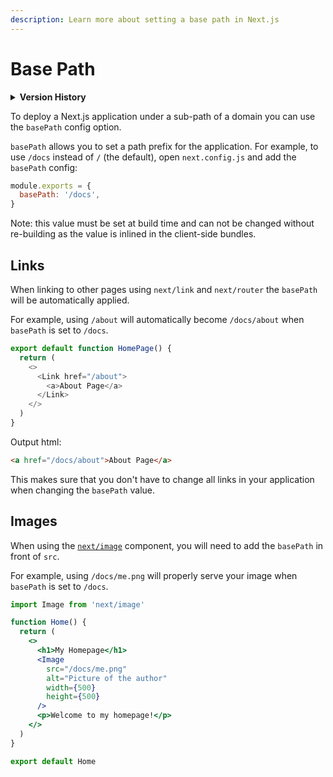 ```yaml
---
description: Learn more about setting a base path in Next.js
---
```


# Base Path

<details>
  <summary><b>Version History</b></summary>

| Version  | Changes          |
| -------- | ---------------- |
| `v9.5.0` | Base Path added. |

</details>

To deploy a Next.js application under a sub-path of a domain you can use the `basePath` config option.

`basePath` allows you to set a path prefix for the application. For example, to use `/docs` instead of `/` (the default), open `next.config.js` and add the `basePath` config:

```js
module.exports = {
  basePath: '/docs',
}
```

Note: this value must be set at build time and can not be changed without re-building as the value is inlined in the client-side bundles.

## Links

When linking to other pages using `next/link` and `next/router` the `basePath` will be automatically applied.

For example, using `/about` will automatically become `/docs/about` when `basePath` is set to `/docs`.

```js
export default function HomePage() {
  return (
    <>
      <Link href="/about">
        <a>About Page</a>
      </Link>
    </>
  )
}
```

Output html:

```html
<a href="/docs/about">About Page</a>
```

This makes sure that you don't have to change all links in your application when changing the `basePath` value.

## Images

When using the [`next/image`](/docs/api-reference/next/image.md) component, you will need to add the `basePath` in front of `src`.

For example, using `/docs/me.png` will properly serve your image when `basePath` is set to `/docs`.

```jsx
import Image from 'next/image'

function Home() {
  return (
    <>
      <h1>My Homepage</h1>
      <Image
        src="/docs/me.png"
        alt="Picture of the author"
        width={500}
        height={500}
      />
      <p>Welcome to my homepage!</p>
    </>
  )
}

export default Home
```

